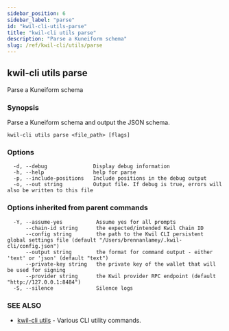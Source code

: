 ```yaml
---
sidebar_position: 6
sidebar_label: "parse"
id: "kwil-cli-utils-parse"
title: "kwil-cli utils parse"
description: "Parse a Kuneiform schema"
slug: /ref/kwil-cli/utils/parse
---
```


## kwil-cli utils parse

Parse a Kuneiform schema

### Synopsis

Parse a Kuneiform schema and output the JSON schema.

```
kwil-cli utils parse <file_path> [flags]
```

### Options

```
  -d, --debug               Display debug information
  -h, --help                help for parse
  -p, --include-positions   Include positions in the debug output
  -o, --out string          Output file. If debug is true, errors will also be written to this file
```

### Options inherited from parent commands

```
  -Y, --assume-yes           Assume yes for all prompts
      --chain-id string      the expected/intended Kwil Chain ID
      --config string        the path to the Kwil CLI persistent global settings file (default "/Users/brennanlamey/.kwil-cli/config.json")
      --output string        the format for command output - either 'text' or 'json' (default "text")
      --private-key string   the private key of the wallet that will be used for signing
      --provider string      the Kwil provider RPC endpoint (default "http://127.0.0.1:8484")
  -S, --silence              Silence logs
```

### SEE ALSO

* [kwil-cli utils](/docs/ref/kwil-cli/utils)	 - Various CLI utility commands.

